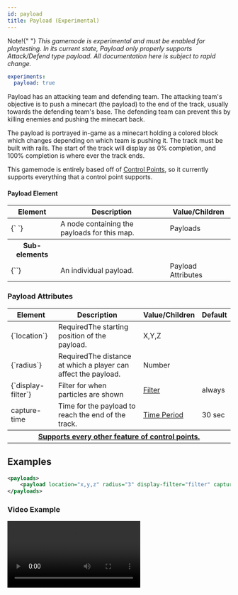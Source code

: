 ```yaml
---
id: payload
title: Payload (Experimental)
---
```


<p>
  <span className="badge badge--warning">Note!</span>{" "}
  <em>
    This gamemode is experimental and must be enabled for playtesting. In its
    current state, Payload only properly supports Attack/Defend type payload.
    All documentation here is subject to rapid change.
  </em>
</p>

```yml title="/server/plugins/PGM/config.yml"
experiments:
  payload: true
```

Payload has an attacking team and defending team. The attacking team's objective is to push
a minecart (the payload) to the end of the track, usually towards the defending team's base.
The defending team can prevent this by killing enemies and pushing the minecart back.

The payload is portrayed in-game as a minecart holding a colored block which changes depending on which team is
pushing it. The track must be built with rails.
The start of the track will display as 0% completion, and 100% completion is where ever the track ends.

This gamemode is entirely based off of [Control Points](/docs/modules/objectives/control-points),
so it currently supports everything that a control point supports.

#### Payload Element

<div className="table-container">
  <table>
    <thead>
      <tr>
        <th>Element</th>
        <th>Description</th>
        <th>Value/Children</th>
      </tr>
    </thead>
    <tbody>
      <tr>
        <td>
          <label>{`<payloads> </payloads>`}</label>
        </td>
        <td>A node containing the payloads for this map.</td>
        <td>
          <span className="badge badge--secondary">Payloads</span>
        </td>
      </tr>
      <tr>
        <th>Sub-elements</th>
        <th />
        <th />
      </tr>
      <tr>
        <td>
          <label>{`<payload/>`}</label>
        </td>
        <td>An individual payload.</td>
        <td>
          <span className="badge badge--secondary">Payload Attributes</span>
        </td>
      </tr>
    </tbody>
  </table>
</div>

### Payload Attributes

<div className="table-container">
  <table>
    <thead>
      <tr>
        <th>Element</th>
        <th>Description</th>
        <th>Value/Children</th>
        <th>Default</th>
      </tr>
    </thead>
    <tbody>
      <tr>
        <td>
          <label>{`location`}</label>
        </td>
        <td>
          <span className="badge badge--danger">Required</span>The starting
          position of the payload.
        </td>
        <td>
          <span className="badge badge--primary">X,Y,Z</span>
        </td>
        <td></td>
      </tr>
      <tr>
        <td>
          <label>{`radius`}</label>
        </td>
        <td>
          <span className="badge badge--danger">Required</span>The distance at
          which a player can affect the payload.
        </td>
        <td>
          <span className="badge badge--primary">Number</span>
        </td>
        <td></td>
      </tr>
      <tr>
        <td>
          <label>{`display-filter`}</label>
        </td>
        <td>Filter for when particles are shown</td>
        <td>
          <a href="/docs/modules/mechanics/filters">Filter</a>
        </td>
        <td>
          <label>always</label>
        </td>
      </tr>
      <tr>
        <td>
          <label>capture-time</label>
        </td>
        <td>Time for the payload to reach the end of the track.</td>
        <td>
          <a href="/docs/reference/misc/time-periods">Time Period</a>
        </td>
        <td colspan="2">30 sec</td>
      </tr>
      <tr>
        <th colspan="4">
          <a href="/docs/modules/objectives/control-points#control-point-attributes">
            Supports every other feature of control points.
          </a>
        </th>
      </tr>
    </tbody>
  </table>
</div>

## Examples

```xml
<payloads>
    <payload location="x,y,z" radius="3" display-filter="filter" capture-time="1m" decay-rate="0.25" .../>
</payloads>
```

### Video Example

<video controls>
  <source
    src="https://user-images.githubusercontent.com/11789291/192090427-8c315f9d-0442-40fe-a63a-d3f13d37ff12.mp4"
    type="video/mp4"
  />
</video>
